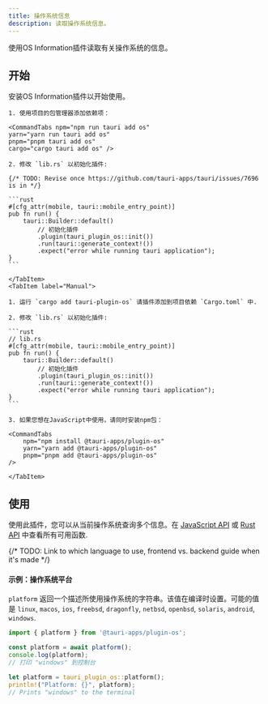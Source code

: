 ```yaml
---
title: 操作系统信息
description: 读取操作系统信息。
---
```



<PluginLinks plugin="os" />

使用OS Information插件读取有关操作系统的信息。

## 开始

安装OS Information插件以开始使用。

<Tabs>
    <TabItem label="Automatic">

    1. 使用项目的包管理器添加依赖项：

    <CommandTabs npm="npm run tauri add os"
    yarn="yarn run tauri add os"
    pnpm="pnpm tauri add os"
    cargo="cargo tauri add os" />

    2. 修改 `lib.rs` 以初始化插件:

    {/* TODO: Revise once https://github.com/tauri-apps/tauri/issues/7696 is in */}

    ```rust
    #[cfg_attr(mobile, tauri::mobile_entry_point)]
    pub fn run() {
        tauri::Builder::default()
            // 初始化插件
            .plugin(tauri_plugin_os::init())
            .run(tauri::generate_context!())
            .expect("error while running tauri application");
    }
    ```

    </TabItem>
    <TabItem label="Manual">

    1. 运行 `cargo add tauri-plugin-os` 请插件添加到项目依赖 `Cargo.toml` 中.

    2. 修改 `lib.rs` 以初始化插件:

    ```rust
    // lib.rs
    #[cfg_attr(mobile, tauri::mobile_entry_point)]
    pub fn run() {
        tauri::Builder::default()
            // 初始化插件
            .plugin(tauri_plugin_os::init())
            .run(tauri::generate_context!())
            .expect("error while running tauri application");
    }
    ```

    3. 如果您想在JavaScript中使用，请同时安装npm包：

    <CommandTabs
        npm="npm install @tauri-apps/plugin-os"
        yarn="yarn add @tauri-apps/plugin-os"
        pnpm="pnpm add @tauri-apps/plugin-os"
    />

    </TabItem>

</Tabs>

## 使用

使用此插件，您可以从当前操作系统查询多个信息。在 [JavaScript API](/2/reference/js/os/) 或 [Rust API](https://docs.rs/tauri-plugin-os/) 中查看所有可用函数.

{/* TODO: Link to which language to use, frontend vs. backend guide when it's made */}

#### 示例：操作系统平台

`platform` 返回一个描述所使用操作系统的字符串。该值在编译时设置。可能的值是 `linux`, `macos`, `ios`, `freebsd`, `dragonfly`, `netbsd`, `openbsd`, `solaris`, `android`, `windows`.

<Tabs>
<TabItem label="JavaScript">

```js
import { platform } from '@tauri-apps/plugin-os';

const platform = await platform();
console.log(platform);
// 打印 "windows" 到控制台
```

</TabItem>
<TabItem label="Rust">

```rust
let platform = tauri_plugin_os::platform();
println!("Platform: {}", platform);
// Prints "windows" to the terminal
```

</TabItem>
</Tabs>
